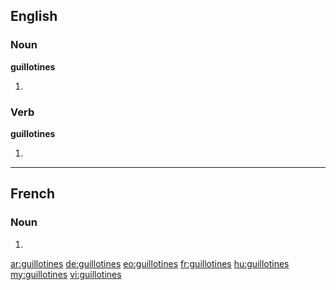 ==English==

===Noun===
'''guillotines'''

# {{plural of|guillotine}}

===Verb===
'''guillotines'''

# {{third-person singular of|guillotine}}

----

==French==

===Noun===
{{head|fr|plural}} {{f|p}}

# {{plural of|guillotine|lang=fr}}

[[ar:guillotines]]
[[de:guillotines]]
[[eo:guillotines]]
[[fr:guillotines]]
[[hu:guillotines]]
[[my:guillotines]]
[[vi:guillotines]]
